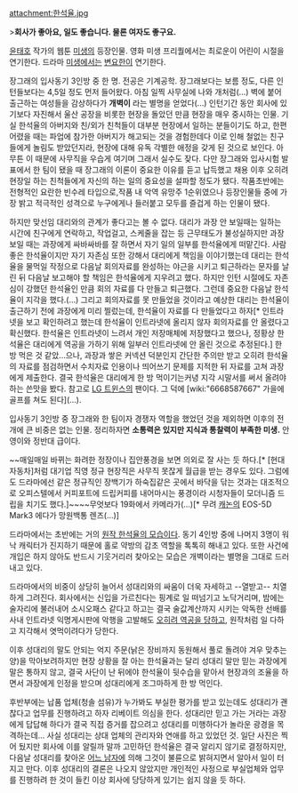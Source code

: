 attachment:한석율.jpg

>'''회사가 좋아요, 일도 좋습니다. 물론 여자도 좋구요.'''

[[윤태호]] 작가의 웹툰 [[미생(웹툰)|미생]]의 등장인물. 영화 미생 프리퀄에서는 최로운이 어린이 시절을 연기한다. 드라마 [[미생(드라마)|미생]]에서는 [[변요한]]이 연기한다.

장그래의 입사동기 3인방 중 한 명. 전공은 기계공학. 장그래보다는 보름 정도, 다른 인턴들보다는 4,5일 정도 먼저 들어왔다. 아침 일찍 사무실에 나와 개처럼(...) 벽에 붙어 출근하는 여성들을 감상하다가 '''개벽이''' 라는 별명을 얻었다(...) 인턴기간 동안 회사에 있기보다 자진해서 울산 공장을 비롯한 현장을 돌았던 만큼 현장을 매우 중시하는 인물. 기실 한석율의 아버지와 친/외가 친척들이 대부분 현장에서 일하는 분들이기도 하고, 한편 어렸을 때는 파업에 참가한 아버지가 해고되는 것을 경험한데다 이로 인해 철없는 친구들에게 놀림도 받았던지라, 현장에 대해 유독 각별한 애정을 갖게 된 것으로 보인다. 아무튼 이 때문에 사무직을 우습게 여기며 그래서 실수도 잦다. 다만 장그래와 입사시험 발표에서 한 팀이 됐을 때 장그래의 이론이 중요한 이유를 듣고 납득했고 채용 이후 오히려 현장일 하는 친척들에게 자신의 하는 일의 중요성을 설파할 정도가 됐다. 작품초반에는 전형적인 요란한 빈수레 타입으로,작품 내 악역 유망주 1순위였으나 등장인물들 중에 가장 밝고 적극적인 성격으로 누구에게나 들러붙고 모두를 즐겁게 하는 인물이 됐다.

하지만 맞선임 대리와의 관계가 좋다고는 볼 수 없다. 대리가 과장 안 보일때는 일하는 시간에 친구에게 연락하고, 작업걸고, 스케줄을 잡는 등 근무태도가 불성실하지만 과장 보일 때는 과장에게 싸바싸바를 잘 하면서 자기 일의 일부를 한석율에게 떠맡긴다. 사람 좋은 한석율이지만 자기 자존심 또한 강해서 대리에게 책임을 이야기했는데 대리는 한석율을 물먹일 작정으로 다음날 회의자료를 완성하는 야근을 시키고 퇴근하라는 문자를 날린 뒤 다음날 보고해야 할 책임은 한석율에게 지우려고 했다. 하지만 인턴 시절에도 자존심이 강했던 한석율인 만큼 회의 자료를 다 만들고 퇴근했다. 그런데 중요한 다음날 한석율이 지각을 했다.(...) 그리고 회의자료를 못 만들었을 것이라고 예상한 대리는 한석율이 출근하기 전에 과장에게 미리 찔렀는데, 한석율이 자료를 다 만들었다고 하자[* 인트라넷을 보고 확인하려고 했는데 한석율이 인트라넷에 올리지 않자 회의자료를 안 올렸다고 확신했다. 한석율은 인트라넷이 느려서 개인 저장매체에 저장했다고 했으나, 정황상 한석율은 대리에게 역공을 가하기 위해 일부러 인트라넷에 안 올린 것으로 추정된다.] 한 방 먹은 것 같았...으나, 과장과 쌓은 커넥션 덕분인지 간단한 주의만 받고 오히려 한석율의 자료를 점검하면서 수치자료 인용이나 띄어쓰기 문제를 지적한 뒤 자료를 고쳐 과장에게 제출한다. 결국 한석율은 대리에게 한 방 먹이기는커녕 지각 시말서를 써서 올려야 하는 쓴맛을 봤다. 참고로 [[LG 트윈스]]의 팬이다.  그 덕에 [wiki:"6668587667" 가을에 골프를 쳐도 된다](…).

입사동기 3인방 중 장그래와 한 팀이자 경쟁자 역할을 했었던 것을 제외하면 이후의 전개에 큰 비중은 없는 인물. 정리하자면 '''소통력은 있지만 지식과 통찰력이 부족한 미생.''' 안영이와 정반대 급이다.

~~매일매일 바뀌는 화려한 정장이나 집안풍경을 보면 의외로 잘 사는 듯 하다.[* [현대자동차]처럼 대기업 직영 정규 현장직은 사무직 못잖게 월급을 받는 경우도 있다. 그럼에도 드라마에선 같은 정규직인 장백기가 하숙집같은 곳에서 바닥을 닦는 것과는 대조적으로 오피스텔에서 커피포트에 드립커피를 내어마시는 풍경이라 시청자들이 모더니즘 드립을 치기도 했다.]~~~~무엇보다 19화에서 카메라가(...)[* 무려 [[캐논]]의 EOS-5D Mark3 에다가 망원백통 렌즈(...)]

드라마에서는 초반에는 거의 [[만찢남|원작 한석율의 모습]]이다. 동기 4인방 중에 나머지 3명이 워낙 캐릭터가 진지하기 때문에 홀로 약방의 감초 역할을 톡톡히 해내고 있다. 또한 사건에 개입은 하지 않아도 반드시 기웃거리러 찾아오는 모습은 개벽이라는 별명을 그대로 드러내고 있다. 

드라마에서의 비중이 상당히 늘어서 성대리와의 싸움이 더욱 자세하고 --열받고-- 치열하게 그려진다. 회사에서는 신입을 가르친다는 핑계로 일 떠넘기고 노닥거리며, 밤에는 술자리에 불러내어 소시오패스 같다고 하고는 결국 술값계산까지 시키는 악독한 선배를 사내 인트라넷 익명게시판에 악행을 고발해도 [[소원수리|오히려 역공을 당하고]], 원작처럼 일 다하고 지각해서 엿먹이려다가 당한다. 

이후 성대리의 말도 안되는 억지 주문(낡은 장비까지 동원해서 풀로 돌려야 겨우 맞추는 양)을 막아보려하지만 현장 상황을 잘 아는 한석율과는 달리 성대리 말만 믿는 과장에게 말은 통하지 않고, 결국 사단이 난 뒤에야 한석율이 뒷수습을 맡아서 현장과의 조율을 하면서 과장에게 인정을 받으며 성대리에게 조그마하게 한 방 먹인다.

후반부에는 납품 업체(청솔 섬유)가 누가봐도 부실한 평가를 받고 있는데도 성대리가 괜찮다고 업무를 진행하려고 하자 리베이트 의심을 한다. 성대리만 믿고 가는 거라는 과장에게 답답해 하다가 결국 직접 증거를 잡으려고 성대리를 미행하다가 놀라운 광경을 목격하는데... 사실 성대리는 상대 업체의 관리자와 연애를 하고 있었던 것. 일단 사진은 찍어 뒀지만 회사에 이를 알릴까 말까 고민하던 한석율은 결국 알리지 않기로 결정하지만, 다음날 성대리를 찾아온 [[오정세|어느 남자]]에 의해 그것이 불륜으로 밝혀지면서 알아서 일이 터지고 만다. 이후 성대리의 결론은 나오지 않았지만 개인적인 사정으로 부실업체와 업무를 진행하려 한 것이 들킨 이상 회사에 당당하게 있기는 쉽지 않을 듯 하다.
